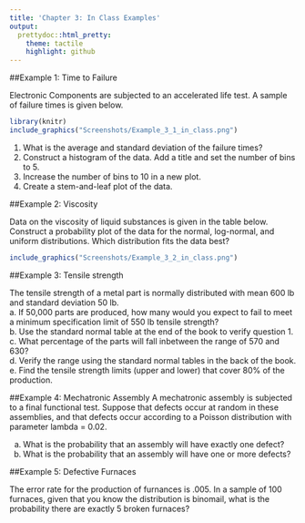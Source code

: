 ```yaml
---
title: 'Chapter 3: In Class Examples'
output:
  prettydoc::html_pretty:
    theme: tactile
    highlight: github
---
```


##Example 1: Time to Failure

Electronic Components are subjected to an accelerated life test. A sample of failure times is given below.

```r
library(knitr)
include_graphics("Screenshots/Example_3_1_in_class.png")
```

1. What is the average and standard deviation of the failure times?  
2. Construct a histogram of the data. Add a title and set the number of bins to 5.  
3. Increase the number of bins to 10 in a new plot.  
3. Create a stem-and-leaf plot of the data.  

  
##Example 2: Viscosity

Data on the viscosity of liquid substances is given in the table below. Construct a probability plot of the data for the normal, log-normal, and uniform distributions. Which distribution fits the data best?

```r
include_graphics("Screenshots/Example_3_2_in_class.png")
```

##Example 3: Tensile strength
  
The tensile strength of a metal part is normally distributed with mean 600 lb and standard deviation 50 lb.  
a. If 50,000 parts are produced, how many would you expect to fail to meet a minimum specification limit of 550 lb tensile strength?  
b. Use the standard normal table at the end of the book to verify question 1.  
c. What percentage of the parts will fall inbetween the range of 570 and 630?  
d. Verify the range using the standard normal tables in the back of the book.  
e. Find the tensile strength limits (upper and lower) that cover 80% of the production. 
  
##Example 4: Mechatronic Assembly
A mechatronic assembly is subjected to a final functional test. Suppose that defects occur at random in these assemblies, and that defects occur according to a Poisson distribution with parameter lambda = 0.02.  
  
a. What is the probability that an assembly will have exactly one defect?  
b. What is the probability that an assembly will have one or more defects?

##Example 5: Defective Furnaces
  
The error rate for the production of furnances is .005. In a sample of 100 furnaces, given that you know the distribution is binomail, what is the probability there are exactly 5 broken furnaces?